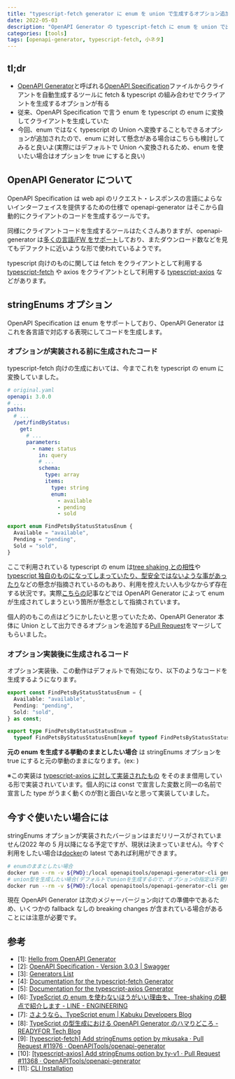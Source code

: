 ```yaml
---
title: "typescript-fetch generator に enum を union で生成するオプション追加した"
date: 2022-05-03
description: "OpenAPI Generator の typescript-fetch に enum を union で出力するオプションを追加したので、その紹介です。"
categories: [tools]
tags: [openapi-generator, typescript-fetch, 小ネタ]
---
```


## tl;dr

- [OpenAPI Generator](https://openapi-generator.tech/)と呼ばれる[OpenAPI Specification](https://swagger.io/specification/)ファイルからクライアントを自動生成するツールに fetch & typescript の組み合わせでクライアントを生成するオプションが有る
- 従来、OpenAPI Specification で言う enum を typescript の enum に変換してクライアントを生成していた
- 今回、enum ではなく typescript の Union へ変換することもできるオプションが追加されたので、enum に対して懸念がある場合はこちらも検討してみると良いよ(実際にはデフォルトで Union へ変換されるため、enum を使いたい場合はオプションを true にすると良い)

## OpenAPI Generator について

OpenAPI Specification は web api のリクエスト・レスポンスの言語によらないインターフェイスを提供するための仕様で openapi-generator はそこから自動的にクライアントのコードを生成するツールです。

同様にクライアントコードを生成するツールはたくさんありますが、openapi-generator は[多くの言語/FW をサポート](https://openapi-generator.tech/docs/generators/)しており、またダウンロード数などを見てもデファクトに近いような形で使われているようです。

typescript 向けのものに関しては fetch をクライアントとして利用する [typescript-fetch](https://openapi-generator.tech/docs/generators/typescript-fetch/) や axios をクライアントとして利用する [typescript-axios](https://openapi-generator.tech/docs/generators/typescript-axios/) などがあります。

## stringEnums オプション

OpenAPI Specification は enum をサポートしており、OpenAPI Generator はこれを各言語で対応する表現にしてコードを生成します。

### オプションが実装される前に生成されたコード

typescript-fetch 向けの生成においては、今までこれを typescript の enum に変換していました。

```yaml
# original.yaml
openapi: 3.0.0
# ...
paths:
  # ...
  /pet/findByStatus:
    get:
      # ...
      parameters:
        - name: status
          in: query
          # ...
          schema:
            type: array
            items:
              type: string
              enum:
                - available
                - pending
                - sold
```

```ts
export enum FindPetsByStatusStatusEnum {
  Available = "available",
  Pending = "pending",
  Sold = "sold",
}
```

ここで利用されている typescript の enum は[tree shaking との相性](https://engineering.linecorp.com/ja/blog/typescript-enum-tree-shaking/)や[typescript 独自のものになってしまっていたり、型安全ではないような事があったり](https://engineering.linecorp.com/ja/blog/typescript-enum-tree-shaking/)などの懸念が指摘されているのもあり、利用を控えたい人も少なからず存在する状況です。実際[こちらの](https://tech.readyfor.jp/entry/2021/04/15/170227)記事などでは OpenAPI Generator によって enum が生成されてしまうという箇所が懸念として指摘されています。

個人的のもこの点はどうにかしたいと思っていたため、OpenAPI Generator 本体に Union として出力できるオプションを追加する[Pull Request](https://github.com/OpenAPITools/openapi-generator/pull/11976)をマージしてもらいました。

### オプション実装後に生成されるコード

オプション実装後、この動作はデフォルトで有効になり、以下のようなコードを生成するようになります。

```ts
export const FindPetsByStatusStatusEnum = {
  Available: "available",
  Pending: "pending",
  Sold: "sold",
} as const;

export type FindPetsByStatusStatusEnum =
  typeof FindPetsByStatusStatusEnum[keyof typeof FindPetsByStatusStatusEnum];
```

**元の enum を生成する挙動のままとしたい場合** は stringEnums オプションを true にすると元の挙動のままになります。(ex: )

※この実装は [typescript-axios に対して実装されたもの](https://github.com/OpenAPITools/openapi-generator/pull/11368) をそのまま借用している形で実装されいています。個人的には const で宣言した変数と同一の名前で宣言した type がうまく動くのが割と面白いなと思って実装していました。

## 今すぐ使いたい場合には

stringEnums オプションが実装されたバージョンはまだリリースがされていません(2022 年の 5 月以降になる予定ですが、現状は決まっていません)。今すぐ利用をしたい場合は[docker](https://openapi-generator.tech/docs/installation/#docker)の latest であれば利用ができます。

```bash
# enumのままとしたい場合
docker run --rm -v ${PWD}:/local openapitools/openapi-generator-cli generate -i /local/spec.yaml -g typescript-fetch -o local/generated/ -p stringEnum=true
# union型を生成したい場合(デフォルトでunionを生成するので、オプションの指定は不要)
docker run --rm -v ${PWD}:/local openapitools/openapi-generator-cli generate -i /local/spec.yaml -g typescript-fetch -o local/generated/
```

現在 OpenAPI Generator は次のメジャーバージョン向けての準備中であるため、いくつかの fallback なしの breaking changes が含まれている場合があることには注意が必要です。

## 参考

- [1]: [Hello from OpenAPI Generator](https://openapi-generator.tech/)
- [2]: [OpenAPI Specification - Version 3.0.3 | Swagger](https://swagger.io/specification/)
- [3]: [Generators List](https://openapi-generator.tech/docs/generators/)
- [4]: [Documentation for the typescript-fetch Generator](https://openapi-generator.tech/docs/generators/typescript-fetch/)
- [5]: [Documentation for the typescript-axios Generator](https://openapi-generator.tech/docs/generators/typescript-axios/)
- [6]: [TypeScript の enum を使わないほうがいい理由を、Tree-shaking の観点で紹介します - LINE - ENGINEERING](https://engineering.linecorp.com/ja/blog/typescript-enum-tree-shaking/)
- [7]: [さようなら、TypeScript enum | Kabuku Developers Blog](https://www.kabuku.co.jp/developers/good-bye-typescript-enum)
- [8]: [TypeScript の型生成における OpenAPI Generator のハマりどころ - READYFOR Tech Blog](https://tech.readyfor.jp/entry/2021/04/15/170227)
- [9]: [[typescript-fetch] Add stringEnums option by mkusaka · Pull Request #11976 · OpenAPITools/openapi-generator](https://github.com/OpenAPITools/openapi-generator/pull/11976)
- [10]: [[typescript-axios] Add stringEnums option by ty-v1 · Pull Request #11368 · OpenAPITools/openapi-generator](https://github.com/OpenAPITools/openapi-generator/pull/11368)
- [11]: [CLI Installation](https://openapi-generator.tech/docs/installation/#docker)
